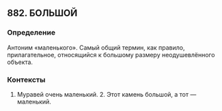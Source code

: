 ## 882. БОЛЬШОЙ
### Определение
Антоним «маленького». Самый общий термин, как правило, прилагательное, относящийся к большому размеру неодушевлённого объекта.

### Контексты
1. Муравей очень маленький. 2. Этот камень большой, а тот — маленький.

